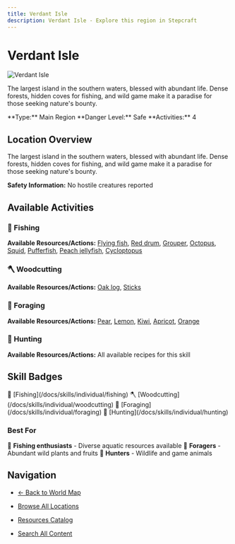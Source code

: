 ```yaml
---
title: Verdant Isle
description: Verdant Isle - Explore this region in Stepcraft
---
```


# Verdant Isle

<div className="flex items-start gap-6 mb-8">
  <div className="flex-shrink-0">
    <img src="/assets/locations/verdant_isle.png" alt="Verdant Isle" className="w-32 h-32 border rounded-lg object-cover" />
  </div>
  <div className="flex-1">
    <div className="space-y-3">
      <p className="text-lg text-muted-foreground">The largest island in the southern waters, blessed with abundant life. Dense forests, hidden coves for fishing, and wild game make it a paradise for those seeking nature's bounty.</p>
      <div className="flex flex-wrap gap-4 text-sm">
        <span className="px-3 py-1 bg-blue-100 dark:bg-blue-900 rounded-md">
          **Type:** Main Region
        </span>
        <span className="px-3 py-1 bg-green-100 dark:bg-green-900 rounded-md">
          **Danger Level:** Safe
        </span>
        <span className="px-3 py-1 bg-purple-100 dark:bg-purple-900 rounded-md">
          **Activities:** 4
        </span>
      </div>
    </div>
  </div>
</div>

## Location Overview

The largest island in the southern waters, blessed with abundant life. Dense forests, hidden coves for fishing, and wild game make it a paradise for those seeking nature's bounty.

**Safety Information:** No hostile creatures reported



## Available Activities


### 🎣 Fishing

**Available Resources/Actions:** [Flying fish](/docs/resources/individual/flying_fish), [Red drum](/docs/resources/individual/red_drum), [Grouper](/docs/resources/individual/grouper), [Octopus](/docs/resources/individual/octopus), [Squid](/docs/resources/individual/squid), [Pufferfish](/docs/resources/individual/pufferfish), [Peach jellyfish](/docs/resources/individual/peach_jellyfish), [Cycloptopus](/docs/resources/individual/cycloptopus)



### 🪓 Woodcutting

**Available Resources/Actions:** [Oak log](/docs/resources/individual/oak_log), [Sticks](/docs/resources/individual/sticks)



### 🌿 Foraging

**Available Resources/Actions:** [Pear](/docs/resources/individual/pear), [Lemon](/docs/resources/individual/lemon), [Kiwi](/docs/resources/individual/kiwi), [Apricot](/docs/resources/individual/apricot), [Orange](/docs/resources/individual/orange)



### 🏹 Hunting

**Available Resources/Actions:** All available recipes for this skill




## Skill Badges

<div className="flex flex-wrap gap-2 my-4">
  <span className="inline-flex items-center gap-1 px-3 py-1 bg-blue-100 dark:bg-blue-900 rounded-full text-sm">
    🎣 [Fishing](/docs/skills/individual/fishing)
  </span>
  <span className="inline-flex items-center gap-1 px-3 py-1 bg-green-100 dark:bg-green-900 rounded-full text-sm">
    🪓 [Woodcutting](/docs/skills/individual/woodcutting)
  </span>
  <span className="inline-flex items-center gap-1 px-3 py-1 bg-purple-100 dark:bg-purple-900 rounded-full text-sm">
    🌿 [Foraging](/docs/skills/individual/foraging)
  </span>
  <span className="inline-flex items-center gap-1 px-3 py-1 bg-red-100 dark:bg-red-900 rounded-full text-sm">
    🏹 [Hunting](/docs/skills/individual/hunting)
  </span>
</div>


### Best For
🎣 **Fishing enthusiasts** - Diverse aquatic resources available
🌿 **Foragers** - Abundant wild plants and fruits
🏹 **Hunters** - Wildlife and game animals

## Navigation

- [← Back to World Map](/docs/map)
- [Browse All Locations](/docs/map/individual)
- [Resources Catalog](/docs/resources)

- [Search All Content](/search)
